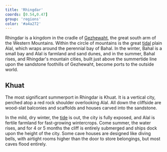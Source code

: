 ```yaml
---
title: 'Rhingdar'
coords: [0.54,0.47]
group: 'regions'
color: '#a4a272'
---
```


Rhingdar is a kingdom in the cradle of [Gezhewaht](mountains#), the great south arm of the Western Mountains. Within the circle of mountains is the great [tidal](tide) plain Alal, which wraps around the perennial bay of Bahal. In the winter, Bahal is a small bay and Alal is farmland and sand dunes, and in the summer, Bahal rises, and Rhingdar's mountain cities, built just above the summertide line upon the sandstone foothills of Gezhewaht, become ports to the outside world.

## Khuat

The most significant summerport in Rhingdar is Khuat. It is a vertical city, perched atop a red rock shoulder overlooking Alal. All down the cliffside are wood-slat balconies and scaffolds and houses carved into the sandstone.

In the mild, dry winter, the [tide]() is out, the city is fully exposed, and Alal is fertile farmland for fast-growing wintercrops. Come summer, the water rises, and for 4 or 5 months the cliff is entirely submerged and ships dock upon the height of the city. Some cave houses are designed like diving bells, with airtight rooms higher than the door to store belongings, but most caves flood entirely.